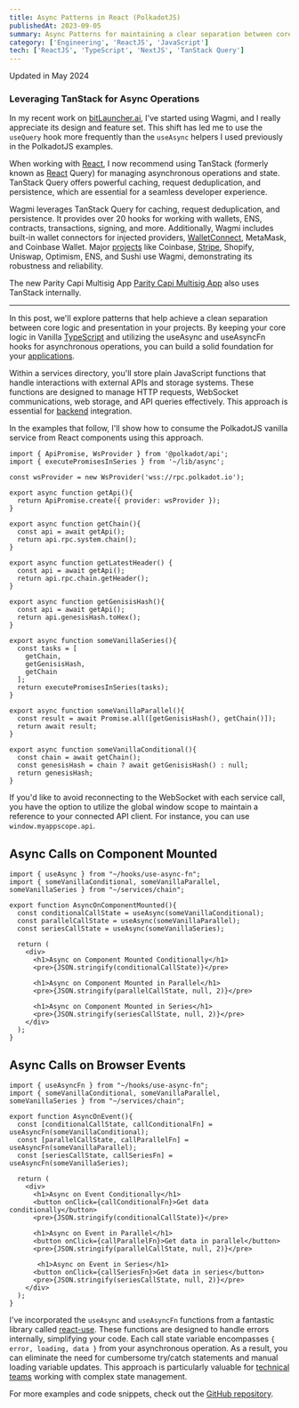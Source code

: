 ```yaml
---
title: Async Patterns in React (PolkadotJS)
publishedAt: 2023-09-05
summary: Async Patterns for maintaining a clear separation between core logic and presentation.
category: ['Engineering', 'ReactJS', 'JavaScript']
tech: ['ReactJS', 'TypeScript', 'NextJS', 'TanStack Query']
---
```

Updated in May 2024

### Leveraging TanStack for Async Operations

In my recent work on [bitLauncher.ai](https://bitlauncher.[ai](/ai)), I've started using Wagmi, and I really appreciate its design and feature set. This shift has led me to use the `useQuery` hook more frequently than the `useAsync` helpers I used previously in the PolkadotJS examples.

When working with [React](/frontend), I now recommend using TanStack (formerly known as [React](/tech/react) Query) for managing asynchronous operations and state. TanStack Query offers powerful caching, request deduplication, and persistence, which are essential for a seamless developer experience.

Wagmi leverages TanStack Query for caching, request deduplication, and persistence. It provides over 20 hooks for working with wallets, ENS, contracts, transactions, signing, and more. Additionally, Wagmi includes built-in wallet connectors for injected providers, [WalletConnect](/tech/walletconnect), MetaMask, and Coinbase Wallet. Major [projects](/web3) like Coinbase, [Stripe](/tech/stripe), Shopify, Uniswap, Optimism, ENS, and Sushi use Wagmi, demonstrating its robustness and reliability.

The new Parity Capi Multisig App [Parity Capi Multisig App](https://github.com/paritytech/capi-multisig-app) also uses TanStack internally.

---

In this post, we'll explore patterns that help achieve a clean separation between core logic and presentation in your projects. By keeping your core logic in Vanilla [TypeScript](/tech/typescript) and utilizing the useAsync and useAsyncFn hooks for asynchronous operations, you can build a solid foundation for your [applications](/fullstack).

Within a services directory, you'll store plain JavaScript functions that handle interactions with external APIs and storage systems. These functions are designed to manage HTTP requests, WebSocket communications, web storage, and API queries effectively. This approach is essential for [backend](/backend) integration.

In the examples that follow, I'll show how to consume the PolkadotJS vanilla service from React components using this approach.

```tsx
import { ApiPromise, WsProvider } from '@polkadot/api';
import { executePromisesInSeries } from '~/lib/async';

const wsProvider = new WsProvider('wss://rpc.polkadot.io');

export async function getApi(){
  return ApiPromise.create({ provider: wsProvider });
}

export async function getChain(){
  const api = await getApi();
  return api.rpc.system.chain();
}

export async function getLatestHeader() {
  const api = await getApi();
  return api.rpc.chain.getHeader();
}

export async function getGenisisHash(){
  const api = await getApi();
  return api.genesisHash.toHex();
}

export async function someVanillaSeries(){
  const tasks = [
    getChain, 
    getGenisisHash, 
    getChain
  ];
  return executePromisesInSeries(tasks);
}

export async function someVanillaParallel(){
  const result = await Promise.all([getGenisisHash(), getChain()]);
  return await result;
}

export async function someVanillaConditional(){
  const chain = await getChain();
  const genesisHash = chain ? await getGenisisHash() : null;
  return genesisHash;
}
```

If you'd like to avoid reconnecting to the WebSocket with each service call, you have the option to utilize the global window scope to maintain a reference to your connected API client. For instance, you can use `window.myappscope.api`.

## Async Calls on Component Mounted

```tsx
import { useAsync } from "~/hooks/use-async-fn";
import { someVanillaConditional, someVanillaParallel, someVanillaSeries } from "~/services/chain";

export function AsyncOnComponentMounted(){
  const conditionalCallState = useAsync(someVanillaConditional);
  const parallelCallState = useAsync(someVanillaParallel);
  const seriesCallState = useAsync(someVanillaSeries);
  
  return (
    <div>
      <h1>Async on Component Mounted Conditionally</h1>
      <pre>{JSON.stringify(conditionalCallState)}</pre>

      <h1>Async on Component Mounted in Parallel</h1>
      <pre>{JSON.stringify(parallelCallState, null, 2)}</pre>

      <h1>Async on Component Mounted in Series</h1>
      <pre>{JSON.stringify(seriesCallState, null, 2)}</pre>
    </div>
  );
}
```

## Async Calls on Browser Events

```tsx
import { useAsyncFn } from "~/hooks/use-async-fn";
import { someVanillaConditional, someVanillaParallel, someVanillaSeries } from "~/services/chain";

export function AsyncOnEvent(){
  const [conditionalCallState, callConditionalFn] = useAsyncFn(someVanillaConditional);
  const [parallelCallState, callParallelFn] = useAsyncFn(someVanillaParallel);
  const [seriesCallState, callSeriesFn] = useAsyncFn(someVanillaSeries);
  
  return (
    <div>
      <h1>Async on Event Conditionally</h1>
      <button onClick={callConditionalFn}>Get data conditionally</button>
      <pre>{JSON.stringify(conditionalCallState)}</pre>

      <h1>Async on Event in Parallel</h1>
      <button onClick={callParallelFn}>Get data in parallel</button>
      <pre>{JSON.stringify(parallelCallState, null, 2)}</pre>

       <h1>Async on Event in Series</h1>
      <button onClick={callSeriesFn}>Get data in series</button>
      <pre>{JSON.stringify(seriesCallState, null, 2)}</pre>
    </div>
  );
}
```

I've incorporated the `useAsync` and `useAsyncFn` functions from a fantastic library called [react-use](https://github.com/streamich/react-use). These functions are designed to handle errors internally, simplifying your code. Each call state variable encompasses `{ error, loading, data }` from your asynchronous operation. As a result, you can eliminate the need for cumbersome try/catch statements and manual loading variable updates. This approach is particularly valuable for [technical teams](/tech) working with complex state management.

For more examples and code snippets, check out the [GitHub repository](https://github.com/gaboesquivel/react-async).


